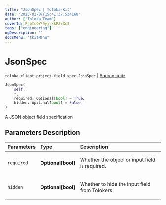```yaml
---
title: "JsonSpec | Toloka-Kit"
date: "2023-02-07T15:41:37.534168"
author: ["Toloka Team"]
coverId: F_bIcOYF9yjrxkPZrXc3
tags: ["engineering"]
ogDescription: ""
docsMenu: "tkitMenu"
---
```


# JsonSpec
`toloka.client.project.field_spec.JsonSpec` | [Source code](https://github.com/Toloka/toloka-kit/blob/v1.1.3/src/client/project/field_spec.py#L135)

```python
JsonSpec(
    self,
    *,
    required: Optional[bool] = True,
    hidden: Optional[bool] = False
)
```

A JSON object field specification

## Parameters Description

| Parameters | Type | Description |
| :----------| :----| :-----------|
`required`|**Optional\[bool\]**|<p>Whether the object or input field is required.</p>
`hidden`|**Optional\[bool\]**|<p>Whether to hide the input field from Tolokers.</p>
